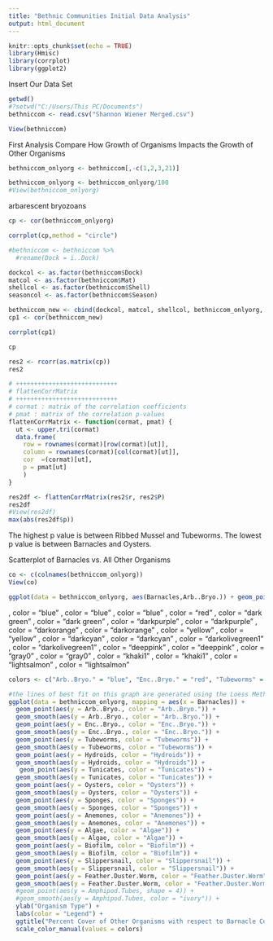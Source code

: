 ```yaml
---
title: "Bethnic Communities Initial Data Analysis"
output: html_document
---
```


```r
knitr::opts_chunk$set(echo = TRUE)
library(Hmisc)
library(corrplot)
library(ggplot2)
```

Insert Our Data Set
```r
getwd()
#?setwd("C:/Users/This PC/Documents")
bethniccom <- read.csv("Shannon Wiener Merged.csv")
```
```r
View(bethniccom)
```

First Analysis Compare How Growth of Organisms Impacts the Growth of Other Organisms

```r
bethniccom_onlyorg <- bethniccom[,-c(1,2,3,21)]

bethniccom_onlyorg <- bethniccom_onlyorg/100
#View(bethniccom_onlyorg)
```
arbarescent bryozoans
```r
cp <- cor(bethniccom_onlyorg)

corrplot(cp,method = "circle")

#bethniccom <- bethniccom %>%
  #rename(Dock = ï..Dock)
```
```r
dockcol <- as.factor(bethniccom$Dock)
matcol <- as.factor(bethniccom$Mat)
shellcol <- as.factor(bethniccom$Shell)
seasoncol <- as.factor(bethniccom$Season)

bethniccom_new <- cbind(dockcol, matcol, shellcol, bethniccom_onlyorg, seasoncol)
cp1 <- cor(bethniccom_new)

corrplot(cp1)
```

```r
cp
```

```r
res2 <- rcorr(as.matrix(cp))
res2

```

```r
# ++++++++++++++++++++++++++++
# flattenCorrMatrix
# ++++++++++++++++++++++++++++
# cormat : matrix of the correlation coefficients
# pmat : matrix of the correlation p-values
flattenCorrMatrix <- function(cormat, pmat) {
  ut <- upper.tri(cormat)
  data.frame(
    row = rownames(cormat)[row(cormat)[ut]],
    column = rownames(cormat)[col(cormat)[ut]],
    cor  =(cormat)[ut],
    p = pmat[ut]
    )
}
```
```r
res2df <- flattenCorrMatrix(res2$r, res2$P)
res2df
#View(res2df)
max(abs(res2df$p))
```

The highest p value is between Ribbed Mussel and Tubeworms. The lowest p value is between Barnacles and Oysters.



Scatterplot of Barnacles vs. All Other Organisms
```r
co <- c(colnames(bethniccom_onlyorg))
View(co)

```
```r
ggplot(data = bethniccom_onlyorg, aes(Barnacles,Arb..Bryo.)) + geom_point() + geom_smooth() + theme_bw()
```



, color = "blue"
, color = "blue"
, color = "blue"
, color = "red"
, color = "dark green"
, color = "dark green"
, color = "darkpurple"
, color = "darkpurple"
, color = "darkorange"
, color = "darkorange"
, color = "yellow"
, color = "yellow"
, color = "darkcyan"
, color = "darkcyan"
, color = "darkolivegreen1"
, color = "darkolivegreen1"
, color = "deeppink"
, color = "deeppink"
, color = "gray0"
, color = "gray0"
, color = "khaki1"
, color = "khaki1"
, color = "lightsalmon"
, color = "lightsalmon"
```r

colors <- c("Arb..Bryo." = "blue", "Enc..Bryo." = "red", "Tubeworms" = "dark green","Hydroids" = "purple", "Tunicates" = "darkorange","Oysters" = "yellow","Sponges" = "darkcyan", "Anemones" = "darkolivegreen1", "Algae" = "deeppink","Biofilm" = "gray0","Slippersnail" = "khaki1","Feather.Duster.Worm" = "lightsalmon")

#the lines of best fit on this graph are generated using the Loess Method
ggplot(data = bethniccom_onlyorg, mapping = aes(x = Barnacles)) +
  geom_point(aes(y = Arb..Bryo., color = "Arb..Bryo.")) +
  geom_smooth(aes(y = Arb..Bryo., color = "Arb..Bryo.")) +
  geom_point(aes(y = Enc..Bryo., color = "Enc..Bryo.")) +
  geom_smooth(aes(y = Enc..Bryo., color = "Enc..Bryo.")) +
  geom_point(aes(y = Tubeworms, color = "Tubeworms")) +
  geom_smooth(aes(y = Tubeworms, color = "Tubeworms")) +
  geom_point(aes(y = Hydroids, color = "Hydroids")) +
  geom_smooth(aes(y = Hydroids, color = "Hydroids")) +
   geom_point(aes(y = Tunicates, color = "Tunicates")) +
  geom_smooth(aes(y = Tunicates, color = "Tunicates")) +
  geom_point(aes(y = Oysters, color = "Oysters")) +
  geom_smooth(aes(y = Oysters, color = "Oysters")) +
  geom_point(aes(y = Sponges, color = "Sponges")) +
  geom_smooth(aes(y = Sponges, color = "Sponges")) +
  geom_point(aes(y = Anemones, color = "Anemones")) +
  geom_smooth(aes(y = Anemones, color = "Anemones")) +
  geom_point(aes(y = Algae, color = "Algae")) +
  geom_smooth(aes(y = Algae, color = "Algae")) +
  geom_point(aes(y = Biofilm, color = "Biofilm")) +
  geom_smooth(aes(y = Biofilm, color = "Biofilm")) +
  geom_point(aes(y = Slippersnail, color = "Slippersnail")) +
  geom_smooth(aes(y = Slippersnail, color = "Slippersnail")) +
  geom_point(aes(y = Feather.Duster.Worm, color = "Feather.Duster.Worm")) +
  geom_smooth(aes(y = Feather.Duster.Worm, color = "Feather.Duster.Worm")) +
  #geom_point(aes(y = Amphipod.Tubes, shape = 4)) +
  #geom_smooth(aes(y = Amphipod.Tubes, color = "ivory")) +
  ylab("Organism Type") + 
  labs(color = "Legend") +
  ggtitle("Percent Cover of Other Organisms with respect to Barnacle Cover") +
  scale_color_manual(values = colors)
```


























